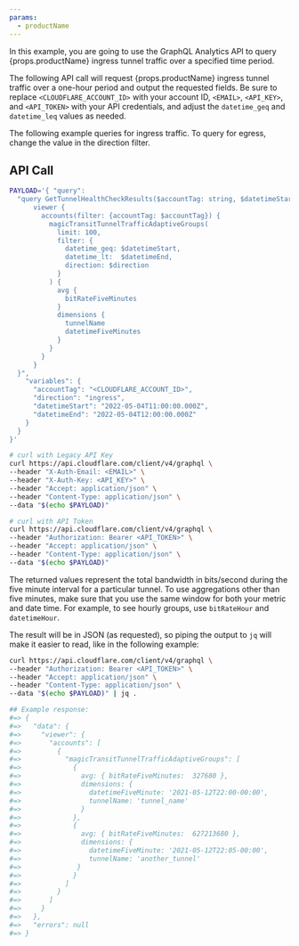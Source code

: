 ```yaml
---
params:
  - productName
---
```



In this example, you are going to use the GraphQL Analytics API to query {props.productName} ingress tunnel traffic over a specified time period.

The following API call will request {props.productName} ingress tunnel traffic over a one-hour period and output the requested fields. Be sure to replace `<CLOUDFLARE_ACCOUNT_ID>` with your account ID, `<EMAIL>`, `<API_KEY>`, and `<API_TOKEN>` with your API credentials, and adjust the `datetime_geq` and `datetime_leq` values as needed.

The following example queries for ingress traffic. To query for egress, change the value in the direction filter.

## API Call

```bash
PAYLOAD='{ "query":
  "query GetTunnelHealthCheckResults($accountTag: string, $datetimeStart: string, $datetimeEnd: string) {
      viewer {
        accounts(filter: {accountTag: $accountTag}) {
          magicTransitTunnelTrafficAdaptiveGroups(
            limit: 100,
            filter: {
              datetime_geq: $datetimeStart,
              datetime_lt:  $datetimeEnd,
              direction: $direction
            }
          ) {
            avg {
              bitRateFiveMinutes
            }
            dimensions {
              tunnelName
              datetimeFiveMinutes
            }
          }
        }
      }
  }",
    "variables": {
      "accountTag": "<CLOUDFLARE_ACCOUNT_ID>",
      "direction": "ingress",
      "datetimeStart": "2022-05-04T11:00:00.000Z",
      "datetimeEnd": "2022-05-04T12:00:00.000Z"
    }
  }
}'

# curl with Legacy API Key
curl https://api.cloudflare.com/client/v4/graphql \
--header "X-Auth-Email: <EMAIL>" \
--header "X-Auth-Key: <API_KEY>" \
--header "Accept: application/json" \
--header "Content-Type: application/json" \
--data "$(echo $PAYLOAD)"

# curl with API Token
curl https://api.cloudflare.com/client/v4/graphql \
--header "Authorization: Bearer <API_TOKEN>" \
--header "Accept: application/json" \
--header "Content-Type: application/json" \
--data "$(echo $PAYLOAD)"
```

The returned values represent the total bandwidth in bits/second during the five minute interval for a particular tunnel. To use aggregations other than five minutes, make sure that you use the same window for both your metric and date time. For example, to see hourly groups, use `bitRateHour` and `datetimeHour`.

The result will be in JSON (as requested), so piping the output to `jq` will make it easier to read, like in the following example:

```bash
curl https://api.cloudflare.com/client/v4/graphql \
--header "Authorization: Bearer <API_TOKEN>" \
--header "Accept: application/json" \
--header "Content-Type: application/json" \
--data "$(echo $PAYLOAD)" | jq .

## Example response:
#=> {
#=>   "data": {
#=>     "viewer": {
#=>       "accounts": [
#=>         {
#=>           "magicTransitTunnelTrafficAdaptiveGroups": [
#=>             {
#=>               avg: { bitRateFiveMinutes:  327680 },
#=>               dimensions: {
#=>                 datetimeFiveMinute: '2021-05-12T22:00-00:00',
#=>                 tunnelName: 'tunnel_name'
#=>               }
#=>             },
#=>             {
#=>               avg: { bitRateFiveMinutes:  627213680 },
#=>               dimensions: {
#=>                 datetimeFiveMinute: '2021-05-12T22:05-00:00',
#=>                 tunnelName: 'another_tunnel'
#=>              }
#=>             }
#=>           ]
#=>         }
#=>       ]
#=>     }
#=>   },
#=>   "errors": null
#=> }
```
